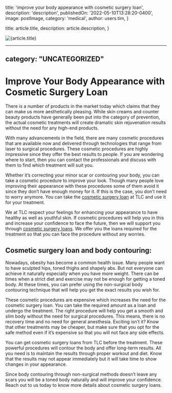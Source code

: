 
  title: 'improve your body appearance with cosmetic surgery loan',
  description: 'description',
  publishedOn: '2022-05-10T13:28:20-0400',
  image: postImage,
  category: 'medical',
  author: users.tim,
}

  title: article.title,
  description: article.description,
}


<Image src={postImage} alt={article.title} />

---
category: "UNCATEGORIZED"
---

# Improve Your Body Appearance with Cosmetic Surgery Loan

There is a number of products in the market today which claims that they can make us more aesthetically pleasing. While skin creams and counter beauty products have generally been put into the category of prevention, the actual cosmetic treatments will create dramatic skin rejuvenation results without the need for any high-end products.

With many advancements in the field, there are many cosmetic procedures that are available now and delivered through technologies that range from laser to surgical procedures. These cosmetic procedures are highly impressive since they offer the best results to people. If you are wondering where to start, then you can contact the professionals and discuss with them to find which treatment will suit you.

Whether it’s correcting your minor scar or contouring your body, you can take a cosmetic procedure to improve your look. Though many people love improving their appearance with these procedures some of them avoid it since they don’t have enough money for it. If this is the case, you don’t need to worry anymore. You can take the [cosmetic surgery loan](https://medical.tlc.com.au/cosmetic-surgery/) at TLC and use it for your treatment.

We at TLC respect your feelings for enhancing your appearance to have healthy as well as youthful skin. If cosmetic procedures will help you in this and increase your confidence to face the future, then we will support you through [cosmetic surgery loans](https://tlc.com.au/). We offer you the loans required for the treatment so that you can face the procedure without any worries.

## Cosmetic surgery loan and body contouring:

Nowadays, obesity has become a common health issue. Many people want to have sculpted hips, toned thighs and shapely abs. But not everyone can achieve it naturally especially when you have more weight. There can be times when a strict diet and exercise may not be enough for getting a toned body. At these times, you can prefer using the non-surgical body contouring technique that will help you get the exact results you wish for.

These cosmetic procedures are expensive which increases the need for the cosmetic surgery loan. You can take the required amount as a loan and undergo the treatment. The right procedure will help you get a smooth and slim body without the need for surgical procedures. This means, there is no recovery time and no need for general anesthesia. Exciting isn’t it? Know that other treatments may be cheaper, but make sure that you opt for the safe method even if it’s expensive so that you will not face any side effects.

You can get cosmetic surgery loans from TLC before the treatment. These powerful procedures will contour the body and offer long-term results. All you need is to maintain the results through proper workout and diet. Know that the results may not appear immediately but it will take time to show changes in your appearance.

Since body contouring through non-surgical methods doesn’t leave any scars you will be a toned body naturally and will improve your confidence. Reach out to us today to know more details about cosmetic surgery loans.
